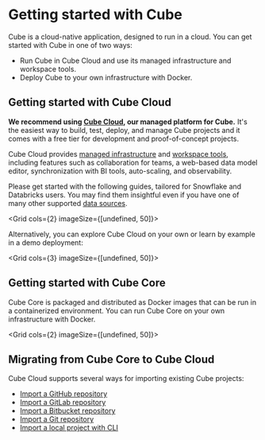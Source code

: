 # Getting started with Cube

Cube is a cloud-native application, designed to run in a cloud. You can get
started with Cube in one of two ways:
- Run Cube in Cube Cloud and use its managed infrastructure and workspace tools.
- Deploy Cube to your own infrastructure with Docker.

## Getting started with Cube Cloud

**We recommend using [Cube Cloud][cube-cloud], our managed platform for Cube.**
It's the easiest way to build, test, deploy, and manage Cube projects and
it comes with a free tier for development and proof-of-concept projects.

Cube Cloud provides [managed infrastructure][ref-infrastructure] and
[workspace tools][ref-workspace], including features such as collaboration
for teams, a web-based data model editor, synchronization with BI tools,
auto-scaling, and observability.

Please get started with the following guides, tailored for Snowflake and
Databricks users. You may find them insightful even if you
have one of many other supported [data sources][ref-data-sources].

<Grid cols={2} imageSize={[undefined, 50]}>
  <GridItem
    url="getting-started/cloud"
    imageUrl="https://static.cube.dev/icons/cube.svg"
    title="Cube Cloud and Snowflake"
  />
  <GridItem
    url="getting-started/databricks"
    imageUrl="https://static.cube.dev/icons/cube.svg"
    title="Cube Cloud and Databricks"
  />
</Grid>

Alternatively, you can explore Cube Cloud on your own or learn by example
in a demo deployment:

<Grid cols={3} imageSize={[undefined, 50]}>
  <GridItem
    url="deployment/cloud/deployments#creating-a-new-deployment"
    imageUrl="https://static.cube.dev/icons/cube.svg"
    title="Create a new deployment"
  />
  <GridItem
    url="deployment/cloud/deployments#demo-deployments"
    imageUrl="https://static.cube.dev/icons/cube.svg"
    title="Create a demo deployment"
  />
</Grid>

## Getting started with Cube Core

Cube Core is packaged and distributed as Docker images that can be run in
a containerized environment. You can run Cube Core on your own
infrastructure with Docker.

<Grid cols={2} imageSize={[undefined, 50]}>
  <GridItem
    url="getting-started/core"
    imageUrl="https://static.cube.dev/icons/docker.svg"
    title="Cube Core"
  />
</Grid>

## Migrating from Cube Core to Cube Cloud

Cube Cloud supports several ways for importing existing Cube projects:

- [Import a GitHub repository](/product/getting-started/migrate-from-core/import-github-repository)
- [Import a GitLab repository](/product/getting-started/migrate-from-core/import-gitlab-repository-via-ssh)
- [Import a Bitbucket repository](/product/getting-started/migrate-from-core/import-bitbucket-repository-via-ssh)
- [Import a Git repository](/product/getting-started/migrate-from-core/import-git-repository-via-ssh)
- [Import a local project with CLI](/product/getting-started/migrate-from-core/upload-with-cli)

[cube-cloud]: https://cube.dev/cloud/
[ref-infrastructure]: /product/deployment/cloud
[ref-workspace]: /product/workspace
[ref-data-sources]: /product/configuration/data-sources
